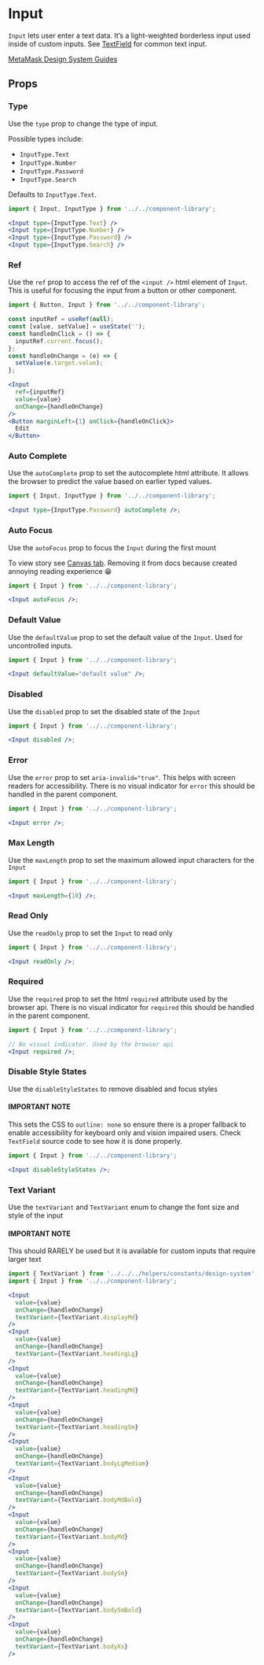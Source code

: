 

# Input

`Input` lets user enter a text data. It’s a light-weighted borderless input used inside of custom inputs. See [TextField](/docs/components-componentlibrary-textfield--default-story#textfield) for common text input.

[MetaMask Design System Guides](https://www.notion.so/MetaMask-Design-System-Guides-Design-f86ecc914d6b4eb6873a122b83c12940)

<Canvas>
  <Story id="components-componentlibrary-input--default-story" />
</Canvas>

## Props

<ArgTypes of={Input} />

### Type

Use the `type` prop to change the type of input.

Possible types include:

- `InputType.Text`
- `InputType.Number`
- `InputType.Password`
- `InputType.Search`

Defaults to `InputType.Text`.

<Canvas>
  <Story id="components-componentlibrary-input--type" />
</Canvas>

```jsx
import { Input, InputType } from '../../component-library';

<Input type={InputType.Text} />
<Input type={InputType.Number} />
<Input type={InputType.Password} />
<Input type={InputType.Search} />
```

### Ref

Use the `ref` prop to access the ref of the `<input />` html element of `Input`. This is useful for focusing the input from a button or other component.

<Canvas>
  <Story id="components-componentlibrary-input--ref" />
</Canvas>

```jsx
import { Button, Input } from '../../component-library';

const inputRef = useRef(null);
const [value, setValue] = useState('');
const handleOnClick = () => {
  inputRef.current.focus();
};
const handleOnChange = (e) => {
  setValue(e.target.value);
};

<Input
  ref={inputRef}
  value={value}
  onChange={handleOnChange}
/>
<Button marginLeft={1} onClick={handleOnClick}>
  Edit
</Button>
```

### Auto Complete

Use the `autoComplete` prop to set the autocomplete html attribute. It allows the browser to predict the value based on earlier typed values.

<Canvas>
  <Story id="components-componentlibrary-input--auto-complete" />
</Canvas>

```jsx
import { Input, InputType } from '../../component-library';

<Input type={InputType.Password} autoComplete />;
```

### Auto Focus

Use the `autoFocus` prop to focus the `Input` during the first mount

To view story see [Canvas tab](/story/components-componentlibrary-input--auto-focus). Removing it from docs because created annoying reading experience 😁

```jsx
import { Input } from '../../component-library';

<Input autoFocus />;
```

### Default Value

Use the `defaultValue` prop to set the default value of the `Input`. Used for uncontrolled inputs.

<Canvas>
  <Story id="components-componentlibrary-input--default-value" />
</Canvas>

```jsx
import { Input } from '../../component-library';

<Input defaultValue="default value" />;
```

### Disabled

Use the `disabled` prop to set the disabled state of the `Input`

<Canvas>
  <Story id="components-componentlibrary-input--disabled" />
</Canvas>

```jsx
import { Input } from '../../component-library';

<Input disabled />;
```

### Error

Use the `error` prop to set `aria-invalid="true"`. This helps with screen readers for accessibility. There is no visual indicator for `error` this should be handled in the parent component.

<Canvas>
  <Story id="components-componentlibrary-input--error-story" />
</Canvas>

```jsx
import { Input } from '../../component-library';

<Input error />;
```

### Max Length

Use the `maxLength` prop to set the maximum allowed input characters for the `Input`

<Canvas>
  <Story id="components-componentlibrary-input--max-length" />
</Canvas>

```jsx
import { Input } from '../../component-library';

<Input maxLength={10} />;
```

### Read Only

Use the `readOnly` prop to set the `Input` to read only

<Canvas>
  <Story id="components-componentlibrary-input--read-only" />
</Canvas>

```jsx
import { Input } from '../../component-library';

<Input readOnly />;
```

### Required

Use the `required` prop to set the html `required` attribute used by the browser api. There is no visual indicator for `required` this should be handled in the parent component.

<Canvas>
  <Story id="components-componentlibrary-input--required" />
</Canvas>

```jsx
import { Input } from '../../component-library';

// No visual indicator. Used by the browser api
<Input required />;
```

### Disable Style States

Use the `disableStyleStates` to remove disabled and focus styles

#### IMPORTANT NOTE

This sets the CSS to `outline: none` so ensure there is a proper fallback to enable accessibility for keyboard only and vision impaired users. Check `TextField` source code to see how it is done properly.

<Canvas>
  <Story id="components-componentlibrary-input--disable-state-styles" />
</Canvas>

```jsx
import { Input } from '../../component-library';

<Input disableStyleStates />;
```

### Text Variant

Use the `textVariant` and `TextVariant` enum to change the font size and style of the input

#### IMPORTANT NOTE

This should RARELY be used but it is available for custom inputs that require larger text

<Canvas>
  <Story id="components-componentlibrary-input--text-variant-story" />
</Canvas>

```jsx
import { TextVariant } from '../../../helpers/constants/design-system';
import { Input } from '../../component-library';

<Input
  value={value}
  onChange={handleOnChange}
  textVariant={TextVariant.displayMd}
/>
<Input
  value={value}
  onChange={handleOnChange}
  textVariant={TextVariant.headingLg}
/>
<Input
  value={value}
  onChange={handleOnChange}
  textVariant={TextVariant.headingMd}
/>
<Input
  value={value}
  onChange={handleOnChange}
  textVariant={TextVariant.headingSm}
/>
<Input
  value={value}
  onChange={handleOnChange}
  textVariant={TextVariant.bodyLgMedium}
/>
<Input
  value={value}
  onChange={handleOnChange}
  textVariant={TextVariant.bodyMdBold}
/>
<Input
  value={value}
  onChange={handleOnChange}
  textVariant={TextVariant.bodyMd}
/>
<Input
  value={value}
  onChange={handleOnChange}
  textVariant={TextVariant.bodySm}
/>
<Input
  value={value}
  onChange={handleOnChange}
  textVariant={TextVariant.bodySmBold}
/>
<Input
  value={value}
  onChange={handleOnChange}
  textVariant={TextVariant.bodyXs}
/>
```

